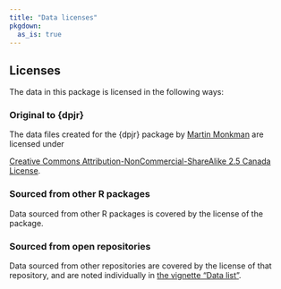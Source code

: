 ```yaml
---
title: "Data licenses"
pkgdown:
  as_is: true
---
```



## Licenses

The data in this package is licensed in the following ways:

### Original to {dpjr} 

The data files created for the {dpjr} package by [Martin Monkman](https://github.com/MonkmanMH) are licensed under 

<a rel="license" href="https://creativecommons.org/licenses/by-nc-sa/2.5/ca/">Creative Commons Attribution-NonCommercial-ShareAlike 2.5 Canada License</a>.


### Sourced from other R packages

Data sourced from other R packages is covered by the license of the package.


### Sourced from open repositories

Data sourced from other repositories are covered by the license of that repository, and are noted individually in [the vignette "Data list"](data_list.html).



